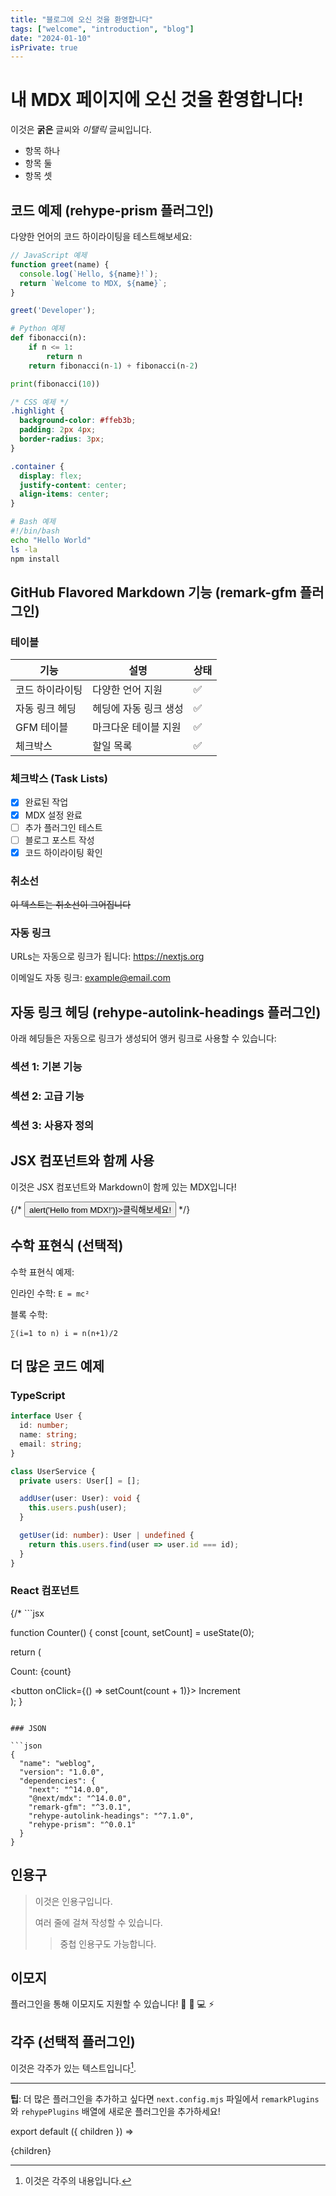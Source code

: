 ```yaml
---
title: "블로그에 오신 것을 환영합니다"
tags: ["welcome", "introduction", "blog"]
date: "2024-01-10"
isPrivate: true
---
```


# 내 MDX 페이지에 오신 것을 환영합니다!

이것은 **굵은** 글씨와 _이탤릭_ 글씨입니다.

- 항목 하나
- 항목 둘
- 항목 셋

## 코드 예제 (rehype-prism 플러그인)

다양한 언어의 코드 하이라이팅을 테스트해보세요:

```javascript
// JavaScript 예제
function greet(name) {
  console.log(`Hello, ${name}!`);
  return `Welcome to MDX, ${name}`;
}

greet('Developer');
```

```python
# Python 예제
def fibonacci(n):
    if n <= 1:
        return n
    return fibonacci(n-1) + fibonacci(n-2)

print(fibonacci(10))
```

```css
/* CSS 예제 */
.highlight {
  background-color: #ffeb3b;
  padding: 2px 4px;
  border-radius: 3px;
}

.container {
  display: flex;
  justify-content: center;
  align-items: center;
}
```

```bash
# Bash 예제
#!/bin/bash
echo "Hello World"
ls -la
npm install
```

## GitHub Flavored Markdown 기능 (remark-gfm 플러그인)

### 테이블

| 기능 | 설명 | 상태 |
|------|------|------|
| 코드 하이라이팅 | 다양한 언어 지원 | ✅ |
| 자동 링크 헤딩 | 헤딩에 자동 링크 생성 | ✅ |
| GFM 테이블 | 마크다운 테이블 지원 | ✅ |
| 체크박스 | 할일 목록 | ✅ |

### 체크박스 (Task Lists)

- [x] 완료된 작업
- [x] MDX 설정 완료
- [ ] 추가 플러그인 테스트
- [ ] 블로그 포스트 작성
- [x] 코드 하이라이팅 확인

### 취소선

~~이 텍스트는 취소선이 그어집니다~~

### 자동 링크

URLs는 자동으로 링크가 됩니다: https://nextjs.org

이메일도 자동 링크: example@email.com

## 자동 링크 헤딩 (rehype-autolink-headings 플러그인)

아래 헤딩들은 자동으로 링크가 생성되어 앵커 링크로 사용할 수 있습니다:

### 섹션 1: 기본 기능

### 섹션 2: 고급 기능

### 섹션 3: 사용자 정의

## JSX 컴포넌트와 함께 사용

<div style={{padding: '20px', borderRadius: '8px', margin: '20px 0'}}>
  <p>이것은 JSX 컴포넌트와 Markdown이 함께 있는 MDX입니다!</p>
  {/* <button onClick={() => alert('Hello from MDX!')}>클릭해보세요!</button> */}
</div>

## 수학 표현식 (선택적)

수학 표현식 예제:

인라인 수학: `E = mc²`

블록 수학:
```
∑(i=1 to n) i = n(n+1)/2
```

## 더 많은 코드 예제

### TypeScript

```typescript
interface User {
  id: number;
  name: string;
  email: string;
}

class UserService {
  private users: User[] = [];

  addUser(user: User): void {
    this.users.push(user);
  }

  getUser(id: number): User | undefined {
    return this.users.find(user => user.id === id);
  }
}
```

### React 컴포넌트

{/* ```jsx

function Counter() {
  const [count, setCount] = useState(0);

  return (
    <div>
      <p>Count: {count}</p>
      <button onClick={() => setCount(count + 1)}>
        Increment
      </button>
    </div>
  );
}

``` */}

### JSON

```json
{
  "name": "weblog",
  "version": "1.0.0",
  "dependencies": {
    "next": "^14.0.0",
    "@next/mdx": "^14.0.0",
    "remark-gfm": "^3.0.1",
    "rehype-autolink-headings": "^7.1.0",
    "rehype-prism": "^0.0.1"
  }
}
```

## 인용구

> 이것은 인용구입니다.
> 
> 여러 줄에 걸쳐 작성할 수 있습니다.
> 
> > 중첩 인용구도 가능합니다.

## 이모지

플러그인을 통해 이모지도 지원할 수 있습니다! 🎉 🚀 💻 ⚡

## 각주 (선택적 플러그인)

이것은 각주가 있는 텍스트입니다[^1].

[^1]: 이것은 각주의 내용입니다.

---

**팁**: 더 많은 플러그인을 추가하고 싶다면 `next.config.mjs` 파일에서 `remarkPlugins`와 `rehypePlugins` 배열에 새로운 플러그인을 추가하세요!

export default ({ children }) => <div>{children}</div>
